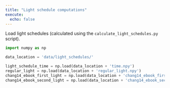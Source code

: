 ```yaml
---
title: "Light schedule computations"
execute:
  echo: false
---
```


Load light schedules (calculated using the `calculate_light_schedules.py` script).

```python
import numpy as np

data_location = 'data/light_schedules/'

light_schedule_time = np.load(data_location + 'time.npy')
regular_light = np.load(data_location + 'regular_light.npy')
chang14_ebook_first_light = np.load(data_location + 'chang14_ebook_first_light.npy')
chang14_ebook_second_light = np.load(data_location + 'chang14_ebook_second_light.npy')
```